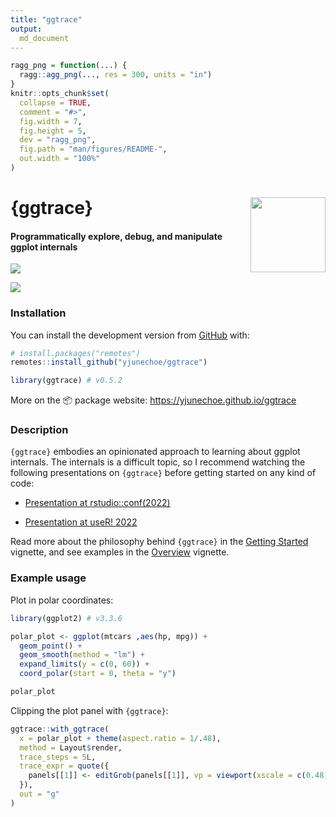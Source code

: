 ```yaml
---
title: "ggtrace"
output:
  md_document
---
```


<!-- README.md is generated from README.Rmd. Please edit that file -->

```r
ragg_png = function(...) {
  ragg::agg_png(..., res = 300, units = "in")
}
knitr::opts_chunk$set(
  collapse = TRUE,
  comment = "#>",
  fig.width = 7,
  fig.height = 5,
  dev = "ragg_png",
  fig.path = "man/figures/README-",
  out.width = "100%"
)
```

# **{ggtrace}** <img class="logo" src="man/figures/logo.png" align="right" style="width:120px;" />

#### **Programmatically explore, debug, and manipulate ggplot internals**

<!-- badges: start -->
[![](https://img.shields.io/badge/devel%20version-0.5.2-gogreen.svg)](https://github.com/yjunechoe/ggtrace)
<!-- badges: end -->

![](https://i.imgur.com/kpTffyw.jpg)

### **Installation**

You can install the development version from [GitHub](https://github.com/yjunechoe/ggtrace/) with:

``` r
# install.packages("remotes")
remotes::install_github("yjunechoe/ggtrace")
```

```r
library(ggtrace) # v0.5.2
```

More on the 📦 package website: [https://yjunechoe.github.io/ggtrace](https://yjunechoe.github.io/ggtrace)

### **Description**

`{ggtrace}` embodies an opinionated approach to learning about ggplot internals. The internals is a difficult topic, so I recommend watching the following presentations on `{ggtrace}` before getting started on any kind of code:

- [Presentation at rstudio::conf(2022)](https://www.rstudio.com/conference/2022/talks/cracking-open-ggplot-internals-ggtrace/)

- [Presentation at useR! 2022](https://www.youtube.com/watch?v=2JX8zu4QxMg&t=2959s)

Read more about the philosophy behind `{ggtrace}` in the [Getting Started](https://yjunechoe.github.io/ggtrace/articles/getting-started.html) vignette, and see examples in the [Overview](https://yjunechoe.github.io/ggtrace/articles/overview.html) vignette.

### **Example usage**

Plot in polar coordinates:

```r
library(ggplot2) # v3.3.6

polar_plot <- ggplot(mtcars ,aes(hp, mpg)) +
  geom_point() +
  geom_smooth(method = "lm") +
  expand_limits(y = c(0, 60)) +
  coord_polar(start = 0, theta = "y")

polar_plot
```

Clipping the plot panel with `{ggtrace}`:

```r
ggtrace::with_ggtrace(
  x = polar_plot + theme(aspect.ratio = 1/.48),
  method = Layout$render,
  trace_steps = 5L,
  trace_expr = quote({
    panels[[1]] <- editGrob(panels[[1]], vp = viewport(xscale = c(0.48, 1)))
  }),
  out = "g"
)
```

